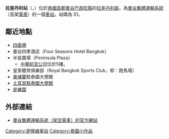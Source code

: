 {{Infobox station
 | name= 拉差丹利
 | type= {{rint|bangkok|Silom}} 
 | image= DStv dish at Ratchadamri Station.jpg
 | image_size= 
 | image_caption=
 | address= {{THA}}[[曼谷|曼谷]][[巴吞旺縣|巴吞旺縣]]
 | owned = {{link-en|曼谷大都會管理局|Bangkok Metropolitan Administration}}（BMA）
 | operator = [[BTS集團控股|曼谷大眾交通系統公共有限公司]]（BTSC）
 | coordinates={{coord|13|44|21.09|N|100|32|21.87|E|region:TH_type:railwaystation|display=inline,title}}
 | line=[[是隆線|是隆線]]
 | code= S1
 | other=
 | services=
}}

'''拉差丹利站'''（{{thai|t=สถานีราชดำริ|phon=S̄t̄hānī rāchdảri|r=Sathani Ratchadamri}}，{{IPA-th|sā.tʰǎː.nīː râːt.t͡ɕʰā.dām.rìʔ|pron}}）位於[[泰國|泰國]][[首都|首都]][[曼谷|曼谷]][[巴吞旺縣|巴吞旺縣]]的[[拉差丹利路|拉差丹利路]]，為[[曼谷集體運輸系統|曼谷集體運輸系統]]（高架[[電車|電車]]）的一個[[車站|車站]]。站碼為 S1。

== 鄰近地點 ==
* [[四面佛|四面佛]]
* 曼谷四季酒店（Four Seasons Hotel Bangkok）
* 半島廣場（Peninsula Plaza）
** [[中華航空公司|中華航空公司]]位於5樓。
* 皇家體育俱樂部（Royal Bangkok Sports Club，即：跑馬場） 
* [[柬埔寨|柬埔寨]]駐泰國大使館
* [[土耳其駐泰國大使館|土耳其駐泰國大使館]]
* [[是樂園|是樂園]]

== 外部連結 ==
* [https://web.archive.org/web/20081217025639/http://www.bts.co.th/en/index.asp 曼谷集體運輸系統（架空電車）的官方網站]
{{是隆線}}
[[Category:是隆線車站|Category:是隆線車站]]
[[Category:泰國小作品|Category:泰國小作品]]